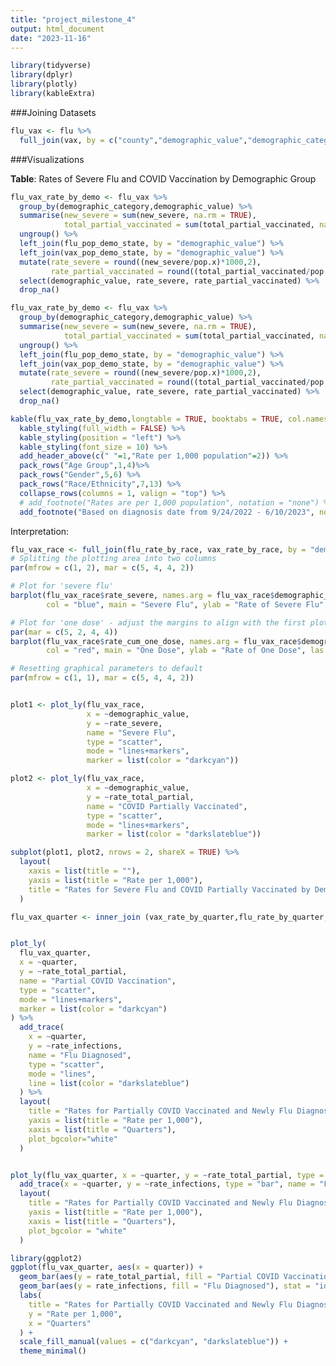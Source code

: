```yaml
---
title: "project_milestone_4"
output: html_document
date: "2023-11-16"
---
```


```r
library(tidyverse)
library(dplyr)
library(plotly)  
library(kableExtra)
```


###Joining Datasets
```r

flu_vax <- flu %>%
  full_join(vax, by = c("county","demographic_value","demographic_category","quarter"))

```
###Visualizations

**Table**: Rates of Severe Flu and COVID Vaccination by Demographic Group

```r
flu_vax_rate_by_demo <- flu_vax %>%
  group_by(demographic_category,demographic_value) %>%
  summarise(new_severe = sum(new_severe, na.rm = TRUE),
            total_partial_vaccinated = sum(total_partial_vaccinated, na.rm = TRUE)) %>%
  ungroup() %>%
  left_join(flu_pop_demo_state, by = "demographic_value") %>%
  left_join(vax_pop_demo_state, by = "demographic_value") %>%
  mutate(rate_severe = round((new_severe/pop.x)*1000,2),
         rate_partial_vaccinated = round((total_partial_vaccinated/pop.y)*1000,2)) %>%
  select(demographic_value, rate_severe, rate_partial_vaccinated) %>%
  drop_na()

flu_vax_rate_by_demo <- flu_vax %>%
  group_by(demographic_category,demographic_value) %>%
  summarise(new_severe = sum(new_severe, na.rm = TRUE),
            total_partial_vaccinated = sum(total_partial_vaccinated, na.rm = TRUE)) %>%
  ungroup() %>%
  left_join(flu_pop_demo_state, by = "demographic_value") %>%
  left_join(vax_pop_demo_state, by = "demographic_value") %>%
  mutate(rate_severe = round((new_severe/pop.x)*1000,2),
         rate_partial_vaccinated = round((total_partial_vaccinated/pop.y)*1000,2)) %>%
  select(demographic_value, rate_severe, rate_partial_vaccinated) %>%
  drop_na()

kable(flu_vax_rate_by_demo,longtable = TRUE, booktabs = TRUE, col.names = c("Demographic Group", "Severe Flu", "COVID Vaccination"), caption = "Rates of Severe Flu and COVID Vaccination by Demographic Group, California") %>%
  kable_styling(full_width = FALSE) %>%
  kable_styling(position = "left") %>%
  kable_styling(font_size = 10) %>%
  add_header_above(c(" "=1,"Rate per 1,000 population"=2)) %>%
  pack_rows("Age Group",1,4)%>%
  pack_rows("Gender",5,6) %>%
  pack_rows("Race/Ethnicity",7,13) %>%
  collapse_rows(columns = 1, valign = "top") %>%
  # add_footnote("Rates are per 1,000 population", notation = "none") %>%
  add_footnote("Based on diagnosis date from 9/24/2022 - 6/10/2023", notation = "none")
```

Interpretation: 


```r

flu_vax_race <- full_join(flu_rate_by_race, vax_rate_by_race, by = "demographic_value")
# Splitting the plotting area into two columns
par(mfrow = c(1, 2), mar = c(5, 4, 4, 2))

# Plot for 'severe flu'
barplot(flu_vax_race$rate_severe, names.arg = flu_vax_race$demographic_value, 
        col = "blue", main = "Severe Flu", ylab = "Rate of Severe Flu", las = 2)

# Plot for 'one dose' - adjust the margins to align with the first plot
par(mar = c(5, 2, 4, 4))
barplot(flu_vax_race$rate_cum_one_dose, names.arg = flu_vax_race$demographic_value, 
        col = "red", main = "One Dose", ylab = "Rate of One Dose", las = 2)

# Resetting graphical parameters to default
par(mfrow = c(1, 1), mar = c(5, 4, 4, 2))


plot1 <- plot_ly(flu_vax_race,
                 x = ~demographic_value,
                 y = ~rate_severe,
                 name = "Severe Flu",
                 type = "scatter",
                 mode = "lines+markers",
                 marker = list(color = "darkcyan"))

plot2 <- plot_ly(flu_vax_race,
                 x = ~demographic_value,
                 y = ~rate_total_partial,
                 name = "COVID Partially Vaccinated",
                 type = "scatter",
                 mode = "lines+markers",
                 marker = list(color = "darkslateblue"))

subplot(plot1, plot2, nrows = 2, shareX = TRUE) %>%
  layout(
    xaxis = list(title = ""),
    yaxis = list(title = "Rate per 1,000"),
    title = "Rates for Severe Flu and COVID Partially Vaccinated by Demographic Value in California"
  )


```
```r
flu_vax_quarter <- inner_join (vax_rate_by_quarter,flu_rate_by_quarter, by ="quarter")


plot_ly(
  flu_vax_quarter,
  x = ~quarter,
  y = ~rate_total_partial,
  name = "Partial COVID Vaccination",
  type = "scatter",
  mode = "lines+markers",
  marker = list(color = "darkcyan")
) %>%
  add_trace(
    x = ~quarter,
    y = ~rate_infections,
    name = "Flu Diagnosed",
    type = "scatter",
    mode = "lines",
    line = list(color = "darkslateblue")
  ) %>%
  layout(
    title = "Rates for Partially COVID Vaccinated and Newly Flu Diagnosed by Quarter in California, 2022-2023",
    yaxis = list(title = "Rate per 1,000"),
    xaxis = list(title = "Quarters"),
    plot_bgcolor="white"
  )


plot_ly(flu_vax_quarter, x = ~quarter, y = ~rate_total_partial, type = "bar", name = "Partial COVID Vaccination", marker = list(color = "darkcyan")) %>%
  add_trace(x = ~quarter, y = ~rate_infections, type = "bar", name = "Flu Diagnosed", marker = list(color = "darkslateblue")) %>%
  layout(
    title = "Rates for Partially COVID Vaccinated and Newly Flu Diagnosed by Quarter in California, 2022-2023",
    yaxis = list(title = "Rate per 1,000"),
    xaxis = list(title = "Quarters"),
    plot_bgcolor = "white"
  )

library(ggplot2)
ggplot(flu_vax_quarter, aes(x = quarter)) +
  geom_bar(aes(y = rate_total_partial, fill = "Partial COVID Vaccination"), stat = "identity") +
  geom_bar(aes(y = rate_infections, fill = "Flu Diagnosed"), stat = "identity") +
  labs(
    title = "Rates for Partially COVID Vaccinated and Newly Flu Diagnosed by Quarter in California, 2022-2023",
    y = "Rate per 1,000",
    x = "Quarters"
  ) +
  scale_fill_manual(values = c("darkcyan", "darkslateblue")) +
  theme_minimal()
```